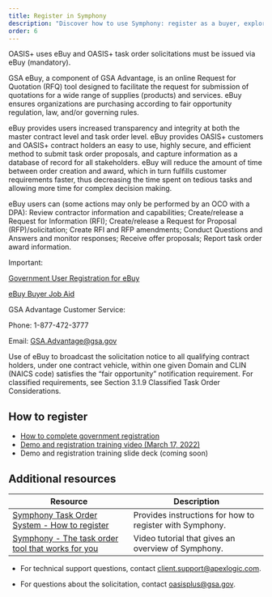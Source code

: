 ```yaml
---
title: Register in Symphony
description: "Discover how to use Symphony: register as a buyer, explore trainings, and manage task orders."
order: 6
---
```




OASIS+ uses eBuy and OASIS+ task order solicitations must be issued via eBuy (mandatory).

GSA eBuy, a component of GSA Advantage, is an online Request for Quotation (RFQ) tool designed to facilitate the request for submission of quotations for a wide range of supplies (products) and services. eBuy ensures organizations are purchasing according to fair opportunity regulation, law, and/or governing rules. 

eBuy provides users increased transparency and integrity at both the master contract level and task order level. eBuy provides OASIS+ customers and OASIS+ contract holders an easy to use, highly secure, and efficient method to submit task order proposals, and capture information as a database of record for all stakeholders. eBuy will reduce the amount of time between order creation and award, which in turn fulfills customer requirements faster, thus decreasing the time spent on tedious tasks and allowing more time for complex decision making.

eBuy users can (some actions may only be performed by an OCO with a DPA): 
Review contractor information and capabilities;
Create/release a Request for Information (RFI);
Create/release a Request for Proposal (RFP)/solicitation; 
Create RFI and RFP amendments; 
Conduct Questions and Answers and monitor responses; 
Receive offer proposals;
Report task order award information.

Important:

[Government User Registration for eBuy](https://www.gsaadvantage.gov/advantage/ws/profile/registration)

[eBuy Buyer Job Aid](https://www.ebuy.gsa.gov/ebuy/assets/content/eBuy-Buyer_jobaid.pdf)

GSA Advantage Customer Service:

Phone: 1-877-472-3777

Email: GSA.Advantage@gsa.gov

Use of eBuy to broadcast the solicitation notice to all qualifying contract holders, under one contract vehicle, within one given Domain and CLIN (NAICS code) satisfies the “fair opportunity” notification requirement. For classified requirements, see Section 3.1.9 Classified Task Order Considerations.

## How to register
- [How to complete government registration](https://programsupport.apexlogic.com/support/solutions/articles/35000211063-how-to-complete-government-registration)
- [Demo and registration training video (March 17, 2022)](https://www.youtube.com/watch?v=LXkqNV88FJI)
- Demo and registration training slide deck (coming soon)

## Additional resources

| Resource | Description |
| --------------------------| --------------------------|
|[Symphony Task Order System - How to register](https://gettingstarted.apexlogic.com/support/solutions/articles/35000177795-registering-as-a-government-user) | Provides instructions for how to register with Symphony.| 
|[Symphony - The task order tool that works for you](https://youtu.be/cQ4zVfA8MAY) | Video tutorial that gives an overview of Symphony. | 


<SummaryBox header="Questions about Symphony">
    
   - For technical support questions, contact [client.support@apexlogic.com](mailto:client.support@apexlogic.com). 

   - For questions about the solicitation, contact [oasisplus@gsa.gov](mailto:oasisplus@gsa.gov). 

</SummaryBox>
